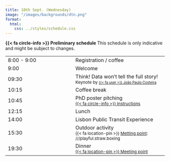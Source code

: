 ```yaml
---
title: 10th Sept. (Wednesday)
image: "/images/backgrounds/dtn.png"
format:
  html:
    css: ../styles/schedule.css
---
```

<div class="alert alert-info">
  <strong>{{< fa circle-info >}} Preliminary schedule</strong> This schedule is only indicative and might be subject to changes.
</div>

::: {.schedule-forum}
| |  |
| --- | ---- |
| 8:00 - 9:00 | <span class="event-outline-blue"></span> Registration / coffee    |
| 9:00        | <span class="event-outline-blue"></span> Welcome                   |
| 09:30       | <span class="event-filled-green"></span> Think! Data won’t tell the full story! <br/> <small>Keynote by <small>[{{< fa user >}} João Paulo Costeira](/speakers/jcosteira.html)</small>     |
| 10:15       | <span class="event-outline-blue"></span> Coffee break              |
| 10:45       | <span class="event-filled-orange size-2"></span> PhD poster pitching  <br/><small>[{{< fa circle-info >}}  Instructions](/forum/pitches.html)</small> |
| 12:15       | <span class="event-outline-blue"></span> Lunch                     |
| 14:00       | <span class="event-filled-blue size-2"></span> Lisbon Public Transit Experience                | 
| 15:30       | <span class="event-filled-blue size-2"></span> Outdoor activity<br/><small>{{< fa location-pin >}} [Metting point](https://what3words.com/){target="_blank"}: ///playful.straw.boxing</small> | 
| 19:30       | <span class="event-filled-red size-3"></span> Dinner<br/><small>[{{< fa location-pin >}}  Meeting point](https://maps.app.goo.gl/GSfd9HhDmz6WWY1H7){target="_blank"} |   
:::
